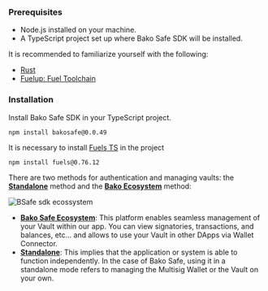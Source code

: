 
### Prerequisites

- Node.js installed on your machine.
- A TypeScript project set up where Bako Safe SDK will be installed.

It is recommended to familiarize yourself with the following:

- [Rust](https://www.rust-lang.org/tools/install)
- [Fuelup: Fuel Toolchain](https://github.com/FuelLabs/fuelup)

### Installation

Install Bako Safe SDK in your TypeScript project.

```
npm install bakosafe@0.0.49
```

It is necessary to install [Fuels TS](https://github.com/fuelLabs/fuels-ts) in the project

```
npm install fuels@0.76.12
```

There are two methods for authentication and managing vaults: the **[Standalone](https://www.notion.so/Doc-Bako-Safe-b7f321072c434bac863b63a174667428?pvs=21)** method and the **[Bako Ecosystem](https://www.notion.so/Doc-Bako-Safe-b7f321072c434bac863b63a174667428?pvs=21)** method:

<Image src='/images/BAKO_SDK_FLUXOGRAM.png' alt='BSafe sdk ecossystem' width={930} height={500} />

- **[Bako Safe Ecosystem](https://www.notion.so/Doc-Bako-Safe-b7f321072c434bac863b63a174667428?pvs=21)**: This platform enables seamless management of your Vault within our app. You can view signatories, transactions, and balances, etc... and allows to use your Vault in other DApps via Wallet Connector.
- **[Standalone](https://www.notion.so/Doc-Bako-Safe-b7f321072c434bac863b63a174667428?pvs=21)**: This implies that the application or system is able to function independently. In the case of Bako Safe, using it in a standalone mode refers to managing the Multisig Wallet or the Vault on your own.
